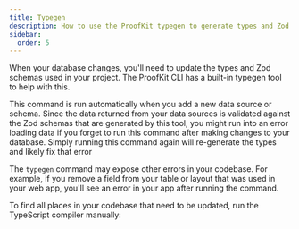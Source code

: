 ```yaml
---
title: Typegen
description: How to use the ProofKit typegen to generate types and Zod schemas
sidebar:
  order: 5
---
```



When your database changes, you'll need to update the types and Zod schemas used in your project. The ProofKit CLI has a built-in typegen tool to help with this.

<CliCommand command="proofkit typegen" />

<Aside type="note">

This command is run automatically when you add a new data source or schema. Since the data returned from your data sources is validated against the Zod schemas that are generated by this tool, you might run into an error loading data if you forget to run this command after making changes to your database. Simply running this command again will re-generate the types and likely fix that error

</Aside>

The `typegen` command may expose other errors in your codebase. For example, if you remove a field from your table or layout that was used in your web app, you'll see an error in your app after running the command.

To find all places in your codebase that need to be updated, run the TypeScript compiler manually:

<CliCommand command="tsc" />
